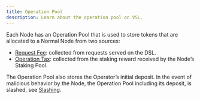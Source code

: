 ```yaml
---
title: Operation Pool
description: Learn about the operation pool on VSL.
---
```


Each Node has an Operation Pool that is used to store tokens that are allocated to a Normal Node from two sources:

- [Request Fee](../request-fee): collected from requests served on the DSL.
- [Operation Tax](../operation/operation-tax): collected from the staking reward received by the Node’s Staking Pool.

The Operation Pool also stores the Operator’s initial deposit. In the event of malicious behavior by the Node, the Operation Pool including its deposit, is slashed, see [Slashing](../operation/slashing).
